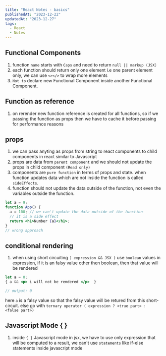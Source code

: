 ```yaml
---
title: "React Notes - basics"
publishedAt: "2023-12-22"
updatedAt: "2023-12-27"
tags:
  - React
  - Notes
---
```


## Functional Components

1. function `name` starts with `Caps` and need to return `null || markup (JSX)`
2. each function should return only one element i.e one parent element only, we can use `<></>` to wrap more elements
3. `Not to` declare new Functional Component inside another Functional Component.

## Function as reference

1. on rerender new function reference is created for all functions, so if we passing the function as props then we have to cache it before passing for performance reasons

## props

1. we can pass anyting as props from string to react components to child components in react similar to Javascript
2. props are data from `parent component` and we should not update the props in child component `(Read only)`
3. components are `pure function` in terms of props and state. when function updates data which are not inside the function is called `sideEffects`.
4. function should not update the data outside of the function, not even the variables outside the function.

```jsx
let a = 9;
function App() {
  a = 100; // we can't update the data outside of the function
  // it is a side effect
  return <h1>Number {a}</h1>;
}
// wrong approach
```

## conditional rendering

1. when using short circuiting ` ( expression && JSX ) ` use `boolean` values in expression, if it is an falsy value other then boolean, then that value will be rendered

```jsx
let a = 0;
{ a && <p> i will not be rendered </p>  }

// output: 0
```
here `a` is a falsy value so that  the falsy value will be retured from this short-circuit. else go with `ternary operator ( expression ? <true part> : <false part>) `

## Javascript Mode { }

1. inside `{ }` Javascript mode in jsx, we have to use only expression that will be computed to a result, we can't use `statements` like if-else statements inside javascript mode